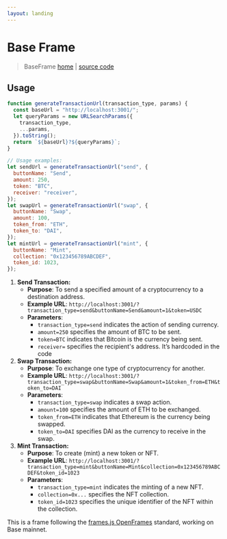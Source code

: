 ```yaml
---
layout: landing
---
```


# Base Frame

> BaseFrame [home](https://base-frame-lyart.vercel.app) | [source code](https://github.com/fabriguespe/base-frame)

## Usage

```jsx
function generateTransactionUrl(transaction_type, params) {
  const baseUrl = "http://localhost:3001/";
  let queryParams = new URLSearchParams({
    transaction_type,
    ...params,
  }).toString();
  return `${baseUrl}?${queryParams}`;
}

// Usage examples:
let sendUrl = generateTransactionUrl("send", {
  buttonName: "Send",
  amount: 250,
  token: "BTC",
  receiver: "receiver",
});
let swapUrl = generateTransactionUrl("swap", {
  buttonName: "Swap",
  amount: 100,
  token_from: "ETH",
  token_to: "DAI",
});
let mintUrl = generateTransactionUrl("mint", {
  buttonName: "Mint",
  collection: "0x123456789ABCDEF",
  token_id: 1023,
});
```

1. **Send Transaction:**
   - **Purpose**: To send a specified amount of a cryptocurrency to a destination address.
   - **Example URL**: `http://localhost:3001/?transaction_type=send&buttonName=Send&amount=1&token=USDC`
   - **Parameters**:
     - `transaction_type=send` indicates the action of sending currency.
     - `amount=250` specifies the amount of BTC to be sent.
     - `token=BTC` indicates that Bitcoin is the currency being sent.
     - `receiver=` specifies the recipient's address. It’s hardcoded in the code
2. **Swap Transaction:**
   - **Purpose**: To exchange one type of cryptocurrency for another.
   - **Example URL**: `http://localhost:3001/?transaction_type=swap&buttonName=Swap&amount=1&token_from=ETH&token_to=DAI`
   - **Parameters**:
     - `transaction_type=swap` indicates a swap action.
     - `amount=100` specifies the amount of ETH to be exchanged.
     - `token_from=ETH` indicates that Ethereum is the currency being swapped.
     - `token_to=DAI` specifies DAI as the currency to receive in the swap.
3. **Mint Transaction:**
   - **Purpose**: To create (mint) a new token or NFT.
   - **Example URL**: `http://localhost:3001/?transaction_type=mint&buttonName=Mint&collection=0x123456789ABCDEF&token_id=1023`
   - **Parameters**:
     - `transaction_type=mint` indicates the minting of a new NFT.
     - `collection=0x...` specifies the NFT collection.
     - `token_id=1023` specifies the unique identifier of the NFT within the collection.

This is a frame following the [frames.js OpenFrames](https://framesjs.org/middleware/openframes) standard, working on Base mainnet.
